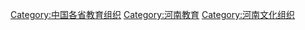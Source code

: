 [[Category:中国各省教育组织|Category:中国各省教育组织]]
[[Category:河南教育|Category:河南教育]]
[[Category:河南文化组织|Category:河南文化组织]]